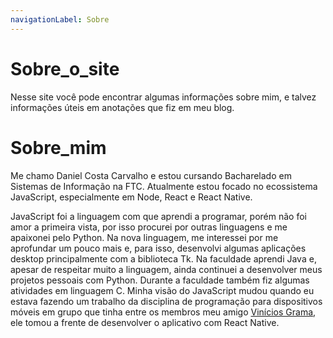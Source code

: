 ```yaml
---
navigationLabel: Sobre
---
```


# Sobre_o_site

Nesse site você pode encontrar algumas informações sobre mim, e talvez informações úteis em anotações que fiz em meu blog.

# Sobre_mim

Me chamo Daniel Costa Carvalho e estou cursando Bacharelado em Sistemas de Informação na FTC.
Atualmente estou focado no ecossistema JavaScript, especialmente em Node, React e React Native.

JavaScript foi a linguagem com que aprendi a programar, porém não foi amor a primeira vista, por isso procurei por outras linguagens e me apaixonei pelo Python. Na nova linguagem, me interessei por me aprofundar um pouco mais e, para isso, desenvolvi algumas aplicações desktop principalmente com a biblioteca Tk. Na faculdade aprendi Java e, apesar de respeitar muito a linguagem, ainda continuei a desenvolver meus projetos pessoais com Python. Durante a faculdade também fiz algumas atividades em linguagem C. Minha visão do JavaScript mudou quando eu estava fazendo um trabalho da disciplina de programação para dispositivos móveis em grupo que tinha entre os membros meu amigo [Vinícios Grama](https://github.com/vinigr), ele tomou a frente de desenvolver o aplicativo com React Native.

